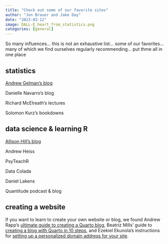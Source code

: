 ```yaml
---
title: "Check out some of our favorite sites"
author: "Jon Brauer and Jake Day"
date: "2023-03-12"
image: DALL-E_heart_from_statistics.png
categories: [general]
---
```


So many influences... this is not an exhaustive list... some of our favorites... many of which we find ourselves regularly recommending... put thme all in one place

## statistics

[Andrew Gelman's blog](https://statmodeling.stat.columbia.edu/)

Danielle Navarro's blog

Richard McElreath's lectures

Solomon Kurz's bookdowns


## data science & learning R

[Allison Hill's blog](https://www.apreshill.com/blog/)

Andrew Heiss

PsyTeachR

Data Colada 

Daniel Lakens

Quantitude podcast & blog

## creating a website

If you want to learn to create your own website or blog, we found Andrew Rapp's [ultimate guide to creating a Quarto blog](https://albert-rapp.de/posts/13_quarto_blog_writing_guide/13_quarto_blog_writing_guide.html), Beatriz Mills' guide to [creating a blog with Quarto in 10 steps](https://beamilz.com/posts/2022-06-05-creating-a-blog-with-quarto/en/), and Ezekiel Ekunola's instructions for [setting up a personalized domain address for your site](https://www.codementor.io/@ekunolaeasybuoy/setting-up-domain-with-namecheap-netlify-12yiksvig6).
